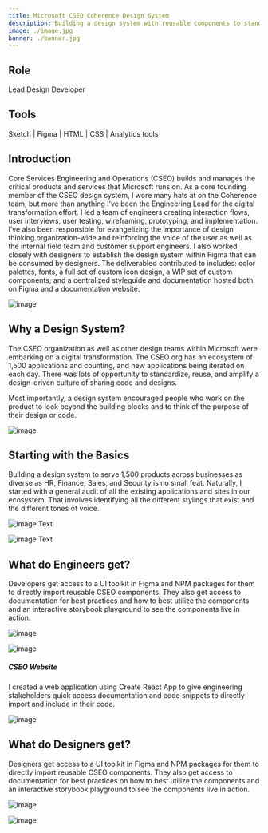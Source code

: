 ```yaml
---
title: Microsoft CSEO Coherence Design System
description: Building a design system with reusable components to standardize, scale, and empower every team in the organization's UI design and development process.
image: ./image.jpg
banner: ./banner.jpg
---
```


## Role

Lead Design Developer  




## Tools

Sketch   |   Figma   |   HTML   |   CSS   | Analytics tools 

## Introduction

Core Services Engineering and Operations (CSEO) builds and manages the critical products and services that Microsoft runs on. As a core founding member of the CSEO design system, I wore many hats at on the Coherence team, but more than anything I’ve been the Engineering Lead for the digital transformation effort. 
I led a team of engineers creating interaction flows, user interviews, user testing, wireframing, prototyping, and implementation. I’ve also been responsible for evangelizing the importance of design thinking organization-wide and reinforcing the voice of the user as well as the internal field team and customer support engineers. 
I also worked closely with designers to establish the design system within Figma that can be consumed by designers. The deliverabled contributed to includes: color palettes, fonts, a full set of custom icon design, a WIP set of custom components, and a centralized styleguide and documentation hosted both on Figma and a documentation website. 

<Row>
<Col>

![image](./design-system.png)

</Col>
</Row>


## Why a Design System?
The CSEO organization as well as other design teams within Microsoft were embarking on a digital transformation. The CSEO org has an ecosystem of 1,500 applications and counting, and new applications being iterated on each day. There was lots of opportunity to standardize, reuse, and amplify a design-driven culture of sharing code and designs. 

Most importantly, a design system encouraged people who work on the product to look beyond the building blocks and to think of the purpose of their design or code.
<Row>
<Col>

![image](./system.png)

</Col>
</Row>



## Starting with the Basics
Building a design system to serve 1,500 products across businesses as diverse as HR, Finance, Sales, and Security is no small feat. Naturally, I started with a general audit of all the existing applications and sites in our ecosystem. That involves identifying all the different stylings that exist and the different tones of voice.
<Row>
<Col>

![image](./wireframes.jpg)
Text

</Col>
<Col>

![image](./customers.jpg)
Text

</Col>
</Row>



## What do Engineers get?
Developers get access to a UI toolkit in Figma and NPM packages for them to directly import reusable CSEO components. They also get access to documentation for best practices and how to best utilize the components and an interactive storybook playground to see the components live in action.


<Row>
<Col>

![image](./package.png)

</Col>

</Row>

<Row>
<Col>

![image](./package-install.png)

</Col>

</Row>

<Row>
<Col>

##### CSEO Website
I created a web application using Create React App to give engineering stakeholders quick access documentation and code snippets to directly import and include in their code.

![image](./cseo-website.png)

</Col>

</Row>



## What do Designers get?
Designers get access to a UI toolkit in Figma and NPM packages for them to directly import reusable CSEO components. They also get access to documentation for best practices on how to best utilize the components and an interactive storybook playground to see the components live in action.


<Row>
<Col>

![image](./icons.png)

</Col>

</Row>

<Row>
<Col>

![image](./color-palette.png)

</Col>

</Row>
